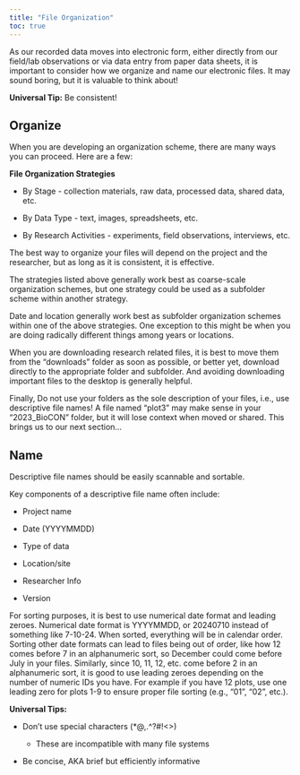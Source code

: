 ```yaml
---
title: "File Organization"
toc: true
---
```


As our recorded data moves into electronic form, either directly from our field/lab observations or via data entry from paper data sheets, it is important to consider how we organize and name our electronic files. It may sound boring, but it is valuable to think about!

**Universal Tip:** Be consistent!

## Organize

When you are developing an organization scheme, there are many ways you can proceed. Here are a few:

**File Organization Strategies**

-   By Stage - collection materials, raw data, processed data, shared data, etc.

-   By Data Type - text, images, spreadsheets, etc.

-   By Research Activities - experiments, field observations, interviews, etc.

The best way to organize your files will depend on the project and the researcher, but as long as it is consistent, it is effective.

The strategies listed above generally work best as coarse-scale organization schemes, but one strategy could be used as a subfolder scheme within another strategy.

Date and location generally work best as subfolder organization schemes within one of the above strategies. One exception to this might be when you are doing radically different things among years or locations.

When you are downloading research related files, it is best to move them from the "downloads" folder as soon as possible, or better yet, download directly to the appropriate folder and subfolder. And avoiding downloading important files to the desktop is generally helpful.

Finally, Do not use your folders as the sole description of your files, i.e., use descriptive file names! A file named "plot3" may make sense in your "2023_BioCON" folder, but it will lose context when moved or shared. This brings us to our next section...

## Name

Descriptive file names should be easily scannable and sortable.

Key components of a descriptive file name often include:

-   Project name

-   Date (YYYYMMDD)

-   Type of data

-   Location/site

-   Researcher Info

-   Version

For sorting purposes, it is best to use numerical date format and leading zeroes. Numerical date format is YYYYMMDD, or 20240710 instead of something like 7-10-24. When sorted, everything will be in calendar order. Sorting other date formats can lead to files being out of order, like how 12 comes before 7 in an alphanumeric sort, so December could come before July in your files. Similarly, since 10, 11, 12, etc. come before 2 in an alphanumeric sort, it is good to use leading zeroes depending on the number of numeric IDs you have. For example if you have 12 plots, use one leading zero for plots 1-9 to ensure proper file sorting (e.g., "01", "02", etc.).

**Universal Tips:**

-   Don't use special characters (\*\@,.\^?#!\<\>)

    -   These are incompatible with many file systems

-   Be concise, AKA brief but efficiently informative
